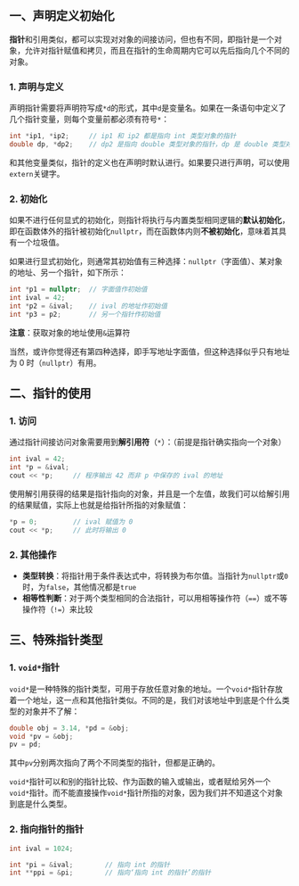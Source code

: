 ## 一、声明定义初始化

**指针**和引用类似，都可以实现对对象的间接访问，但也有不同，即指针是一个对象，允许对指针赋值和拷贝，而且在指针的生命周期内它可以先后指向几个不同的对象。

### 1. 声明与定义

声明指针需要将声明符写成`*d`的形式，其中`d`是变量名。如果在一条语句中定义了几个指针变量，则每个变量前都必须有符号`*`：

```cpp
int *ip1, *ip2;		// ip1 和 ip2 都是指向 int 类型对象的指针
double dp, *dp2;	// dp2 是指向 double 类型对象的指针，dp 是 double 类型对象
```

和其他变量类似，指针的定义也在声明时默认进行。如果要只进行声明，可以使用`extern`关键字。



### 2. 初始化

如果不进行任何显式的初始化，则指针将执行与内置类型相同逻辑的**默认初始化**，即在函数体外的指针被初始化`nullptr`，而在函数体内则**不被初始化**，意味着其具有一个垃圾值。

如果进行显式初始化，则通常其初始值有三种选择：`nullptr`（字面值）、某对象的地址、另一个指针，如下所示：

```cpp
int *p1 = nullptr;	// 字面值作初始值
int ival = 42;
int *p2 = &ival;	// ival 的地址作初始值
int *p3 = p2;		// 另一个指针作初始值
```

**注意**：获取对象的地址使用`&`运算符

当然，或许你觉得还有第四种选择，即手写地址字面值，但这种选择似乎只有地址为 0 时（`nullptr`）有用。



## 二、指针的使用

### 1. 访问

通过指针间接访问对象需要用到**解引用符**（`*`）：（前提是指针确实指向一个对象）

```cpp
int ival = 42;
int *p = &ival;
cout << *p;		// 程序输出 42 而非 p 中保存的 ival 的地址
```

使用解引用获得的结果是指针指向的对象，并且是一个左值，故我们可以给解引用的结果赋值，实际上也就是给指针所指的对象赋值：

```cpp
*p = 0;			// ival 赋值为 0
cout << *p;		// 此时将输出 0
```



### 2. 其他操作

- **类型转换**：将指针用于条件表达式中，将转换为布尔值。当指针为`nullptr`或`0`时，为`false`，其他情况都是`true`
- **相等性判断**：对于两个类型相同的合法指针，可以用相等操作符（`==`）或不等操作符（`!=`）来比较



## 三、特殊指针类型

### 1. `void*`指针

`void*`是一种特殊的指针类型，可用于存放任意对象的地址。一个`void*`指针存放着一个地址，这一点和其他指针类似。不同的是，我们对该地址中到底是个什么类型的对象并不了解：

```cpp
double obj = 3.14, *pd = &obj;
void *pv = &obj;
pv = pd;
```

其中`pv`分别两次指向了两个不同类型的指针，但都是正确的。

`void*`指针可以和别的指针比较、作为函数的输入或输出，或者赋给另外一个`void*`指针。而不能直接操作`void*`指针所指的对象，因为我们并不知道这个对象到底是什么类型。



### 2. 指向指针的指针

```cpp
int ival = 1024;

int *pi = &ival;		// 指向 int 的指针
int **ppi = &pi;		// 指向‘指向 int 的指针’的指针
```


